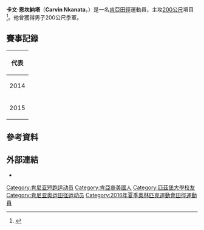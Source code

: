 {{Infobox sportsperson
| honorific_prefix          = 
| name                      = Carvin Nkanata
| honorific_suffix          = 
| image                     = Carvin Nkanata Rio2016.jpg
| image_size                = 
| alt                       = 
| caption                   = 
| headercolor               = 
| real_name                 = 
| native_name               = 
| native_name_lang          = 
| romanizedname             = 
| english_name              = 
| birth_name                = 
| nickname                  = 
| nationality               = 
| ethnicity                 = 
| hometown                  = 
| citizenship               = 
| birth_date                = {{Birth date and age|year=1991|month=5|day=6}}
| birth_place               = 
| death_date                = 
| death_place               = 
| resting_place             = 
| resting_place_coordinates = 
| monuments                 = 
| residence                 = 
| education                 = 
| alma_mater                = 
| occupation                = 
| years_active              = 2012 -
| employer                  = 
| agent                     = 
| height                    = {{height|m=1.85}}
| weight                    = {{weight|kg=72}}
| spouse                    = 
| life_partner              = 
| other_interests           = 
| website                   = 
| module                    = 
| country                   = 
| sport                     = 田徑
| disability                = 
| disability_class          = 
| rank                      = 
| event                     = 短跑
| universityteam            = 
| collegeteam               = 
| league                    = 
| league_type               = 
| club                      = 
| team                      = 
| turnedpro                 = 
| partner                   = 
| former_partner            = 
| coach                     = 
| retired                   = 
| coaching                  = 
| module2                   = 
| worlds                    = 
{{ubl
|'''2014年IAAF世界接力賽'''：4×200公尺接力第五名
|'''2015年IAAF世界挑戰賽川崎站'''：200公尺第二名
}}
| regionals                 = 
{{ubl
|'''2014年非洲田徑錦標賽'''：200公尺第三名
}}
| nationals                 = 
{{ubl
|'''2014年Hokie邀請賽'''：300公尺第1名
|'''2014年Hokie邀請賽'''：4×400公尺接力第1名
|'''2014年NCAA室內田徑錦標賽（Division I）'''：4×400公尺接力第11名
|'''2015年Golden Gala'''：200公尺第6名
|'''2015年Bislett運動會'''：200公尺第5名
}}
| olympics                  = 
| paralympics               = 
| highestranking            = 
| pb                        = 
{{ubl
|'''60公尺'''：6.85秒 （2014年）
|'''100公尺'''：10.28秒（W：+2.6，超風速） （2014年）
|'''100公尺'''：10.39秒（W：+1.0） （2014年）
|'''200公尺'''：20.14秒（W：+1.9） （2015年 '''全國紀錄'''）
|'''300公尺'''：32.60秒 （2014年 '''全國紀錄'''）
|'''400公尺'''：46.36秒 （2014年）
}}
| medaltemplates            = 
{{MedalCountry|{{KEN}}}}
{{MedalSport|男子田徑}}
{{MedalCompetition|非洲田徑錦標賽}}
{{MedalBronze|2014年摩洛哥馬拉喀什|200公尺}}
{{MedalCompetition|IAAF世界挑戰賽川崎站}}
{{MedalSilver|2015年日本神奈川縣川崎市|200公尺}}
| show-medals               = 
| module3                   = 
| updated                   = 2016年12月3日
}}
'''卡文·恩坎納塔'''（'''Carvin Nkanata'''，{{bd|1991年|5月6日|||}}）是一名[[肯亞|肯亞]][[田徑|田徑]]運動員，主攻[[200米賽跑|200公尺]]項目<ref>{{cite web |url=http://www.iaaf.org/athletes/kenya/carvin-nkanata-270386 |title=Carvin Nkanata |publisher=IAAF |date=2016-05-29 |accessdate=2016-05-29 |archive-date=2019-10-20 |archive-url=https://web.archive.org/web/20191020084624/https://www.iaaf.org/athletes/kenya/carvin-nkanata-270386 |dead-url=no }}</ref>。他曾獲得{{link-en|2014年非洲田徑錦標賽|2014 African Championships in Athletics|非洲田徑錦標賽}}男子200公尺季軍。

== 賽事記錄 ==
{| {{AchievementTable|Event=yes}}
|-
!colspan="6"|代表 {{KEN}}
|-
|rowspan=4|2014
|[[2014年世界接力賽|世界接力賽]]
|[[巴哈馬|巴哈馬]][[拿騷_(巴哈馬)|-{zh-cn:拿骚; zh-tw:拿索; zh-hk:拿騷;}-]]
|第5名
|4×200公尺接力
|1:22.35
|-
|rowspan=2|[[2014年英聯邦運動會|-{zh-cn:英联邦运动会; zh-tw:大英國協運動會; zh-hk:英聯邦運動會; zh-sg:共和联邦运动会;}-]]
|rowspan=2|[[英國|英國]][[格拉斯哥|格拉斯哥]]
|第10名 (sf)
|200公尺
|20.65
|-
|第10名 (h)
|4×100公尺接力
|40.32
|-
|{{link-en|2014年非洲田徑錦標賽|2014 African Championships in Athletics|非洲錦標賽}}
|[[摩洛哥|摩洛哥]][[馬拉喀什|馬拉喀什]]
|bgcolor=cc9966 | 季軍
|200公尺
|20.53
|-
|rowspan=2|2015
|{{link-en|2015年世界接力賽|2015 IAAF World Relays|世界接力賽}}
|[[巴哈馬|巴哈馬]][[拿騷_(巴哈馬)|-{zh-cn:拿骚; zh-tw:拿索; zh-hk:拿騷;}-]]
|－
|4×200公尺接力
|DQ
|-
|[[2015年世界田徑錦標賽|世界錦標賽]]
|[[中國|中國]][[北京|北京]]
|第27名 (h)
|200公尺
|20.43
|}

== 參考資料 ==
{{Reflist}}

== 外部連結 ==
*{{IAAF name|270386}}

{{DEFAULTSORT: Nkanata, Carvin}}
[[Category:肯尼亚短跑运动员|Category:肯尼亚短跑运动员]]
[[Category:肯亞裔美國人|Category:肯亞裔美國人]]
[[Category:匹茲堡大學校友|Category:匹茲堡大學校友]]
[[Category:肯尼亚奥运田径运动员|Category:肯尼亚奥运田径运动员]]
[[Category:2016年夏季奧林匹克運動會田徑運動員|Category:2016年夏季奧林匹克運動會田徑運動員]]